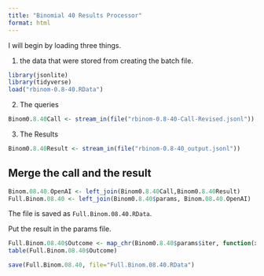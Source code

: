 ```yaml
---
title: "Binomial 40 Results Processor"
format: html
---
```


I will begin by loading three things.  

1. the data that were stored from creating the batch file.

```r
library(jsonlite)
library(tidyverse)
load("rbinom-0.8-40.RData")
```

2. The queries

```r
Binom0.8.40Call <- stream_in(file("rbinom-0.8-40-Call-Revised.jsonl"))
```

3. The Results

```r
Binom0.8.40Result <- stream_in(file("rbinom-0.8-40_output.jsonl"))
```

## Merge the call and the result

```r
Binom.08.40.OpenAI <- left_join(Binom0.8.40Call,Binom0.8.40Result)
Full.Binom.08.40 <- left_join(Binom0.8.40$params, Binom.08.40.OpenAI)
```

The file is saved as `Full.Binom.08.40.RData`.

Put the result in the params file.

```r
Full.Binom.08.40$Outcome <- map_chr(Binom0.8.40$params$iter, function(x) { unlist(Binom0.8.40Result$response$body$choices[[x]][[2]][2]) })
table(Full.Binom.08.40$Outcome)
```

```r
save(Full.Binom.08.40, file="Full.Binom.08.40.RData")
```

